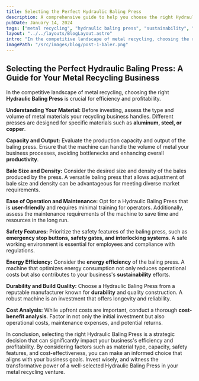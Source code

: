 ```yaml
---
title: Selecting the Perfect Hydraulic Baling Press
description: A comprehensive guide to help you choose the right Hydraulic Baling Press for your metal recycling business, maximizing efficiency and profits.
pubDate: January 14, 2024
tags: ["metal recycling", "hydraulic baling press", "sustainability", "business efficiency", "recycling"]
layout: "../../layouts/BlogLayout.astro"
intro: "In the competitive landscape of metal recycling, choosing the right Hydraulic Baling Press is crucial for efficiency and profitability"
imagePath: "/src/images/blog/post-1-baler.png"
---
```


## Selecting the Perfect Hydraulic Baling Press: A Guide for Your Metal Recycling Business

In the competitive landscape of metal recycling, choosing the right **Hydraulic Baling Press** is crucial for efficiency and profitability.

**Understanding Your Material:**
Before investing, assess the type and volume of metal materials your recycling business handles. Different presses are designed for specific materials such as **aluminum, steel, or copper**.

**Capacity and Output:**
Evaluate the production capacity and output of the baling press. Ensure that the machine can handle the volume of metal your business processes, avoiding bottlenecks and enhancing overall **productivity**.

**Bale Size and Density:**
Consider the desired size and density of the bales produced by the press. A versatile baling press that allows adjustment of bale size and density can be advantageous for meeting diverse market requirements.

**Ease of Operation and Maintenance:**
Opt for a Hydraulic Baling Press that is **user-friendly** and requires minimal training for operators. Additionally, assess the maintenance requirements of the machine to save time and resources in the long run.

**Safety Features:**
Prioritize the safety features of the baling press, such as **emergency stop buttons, safety gates, and interlocking systems**. A safe working environment is essential for employees and compliance with regulations.

**Energy Efficiency:**
Consider the **energy efficiency** of the baling press. A machine that optimizes energy consumption not only reduces operational costs but also contributes to your business's **sustainability** efforts.

**Durability and Build Quality:**
Choose a Hydraulic Baling Press from a reputable manufacturer known for **durability** and quality construction. A robust machine is an investment that offers longevity and reliability.

**Cost Analysis:**
While upfront costs are important, conduct a thorough **cost-benefit analysis**. Factor in not only the initial investment but also operational costs, maintenance expenses, and potential returns.

In conclusion, selecting the right Hydraulic Baling Press is a strategic decision that can significantly impact your business's efficiency and profitability. By considering factors such as material type, capacity, safety features, and cost-effectiveness, you can make an informed choice that aligns with your business goals. Invest wisely, and witness the transformative power of a well-selected Hydraulic Baling Press in your metal recycling venture.
